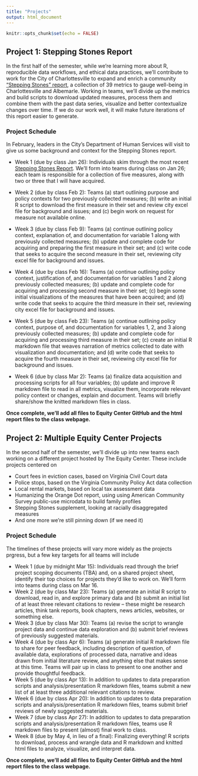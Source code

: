 ```yaml
---
title: "Projects"
output: html_document
---
```


```r
knitr::opts_chunk$set(echo = FALSE)
```

## Project 1: Stepping Stones Report

In the first half of the semester, while we're learning more about R, reproducible data workflows, and ethical data practices, we'll contribute to work for the City of Charlottesville to expand and enrich a community ["Stepping Stones" report](https://www.charlottesville.gov/1623/Stepping-Stones-Report), a collection of 39 metrics to gauge well-being in Charlottesville and Albemarle. Working in teams, we'll divide up the metrics and build scripts to download updated measures, process them and combine them with the past data series, visualize and better contextualize changes over time. If we do our work well, it will make future iterations of this report easier to generate.

### Project Schedule

In February, leaders in the City's Department of Human Services will visit to give us some background and context for the Stepping Stones report.

* Week 1 (due by class Jan 26): Individuals skim through the most recent [Stepping Stones Report](https://www.charlottesville.gov/1623/Stepping-Stones-Report). We'll form into teams during class on Jan 26; each team is responsible for a collection of five measures, along with two or three that I will have acquired.

* Week 2 (due by class Feb 2): Teams (a) start outlining purpose and policy contexts for two previously collected measures; (b) write an initial R script to download the first measure in their set and review city excel file for background and issues; and (c) begin work on request for measure not available online.

* Week 3 (due by class Feb 9): Teams (a) continue outlining policy context, explanation of, and documentation for variable 1 along with previously collected measures; (b) update and complete code for acquiring and preparing the first measure in their set; and (c) write code that seeks to acquire the second measure in their set, reviewing city excel file for background and issues.

* Week 4 (due by class Feb 16): Teams (a) continue outlining policy context, justification of, and documentation for variables 1 and 2 along previously collected measures; (b) update and complete code for acquiring and processing second measure in their set; (c) begin some initial visualizations of the measures that have been acquired; and (d) write code that seeks to acquire the third measure in their set, reviewing city excel file for background and issues.

* Week 5 (due by class Feb 23): Teams (a) continue outlining policy context, purpose of, and documentation for variables 1, 2, and 3 along previously collected measures; (b) update and complete code for acquiring and processing third measure in their set; (c) create an initial R markdown file that weaves narration of metrics collected to date with visualization and documentation; and (d) write code that seeks to acquire the fourth measure in their set, reviewing city excel file for background and issues.

* Week 6 (due by class Mar 2): Teams (a) finalize data acquisition and processing scripts for all four variables; (b) update and improve R markdown file to read in all metrics, visualize them, incorporate relevant policy context or changes, explain and document. Teams will briefly share/show the knitted markdown files in class.

**Once complete, we'll add all files to Equity Center GitHub and the html report files to the class webpage.** 

## Project 2: Multiple Equity Center Projects

In the second half of the semester, we'll divide up into new teams each working on a different project hosted by The Equity Center. These include projects centered on

* Court fees in eviction cases, based on Virginia Civil Court data
* Police stops, based on the Virginia Community Policy Act data collection
* Local rental markets, based on local tax assessment data
* Humanizing the Orange Dot report, using using American Community Survey public-use microdata to build family profiles
* Stepping Stones supplement, looking at racially disaggregated measures
* And one more we're still pinning down (if we need it)

### Project Schedule

The timelines of these projects will vary more widely as the projects prgress, but a few key targets for all teams will include

* Week 1 (due by midnight Mar 15): Individuals read through the brief project scoping documents (TBA) and, on a shared project sheet, identify their top choices for projects they'd like to work on. We'll form into teams during class on Mar 16.
* Week 2 (due by class Mar 23): Teams (a) generate an initial R script to download, read in, and explore primary data and (b) submit an initial list of at least three relevant citations to review -- these might be research articles, think tank reports, book chapters, news articles, websites, or something else.
* Week 3 (due by class Mar 30): Teams (a) revise the script to wrangle project data and continue data exploration and (b) submit brief reviews of previously suggested materials.
* Week 4 (due by class Apr 6): Teams (a) generate initial R markdown file to share for peer feedback, including description of question, of available data, explorations of processed data, narrative and ideas drawn from initial literature review, and anything else that makes sense at this time. Teams will pair up in class to present to one another and provide thoughtful feedback.
* Week 5 (due by class Apr 13): In addition to updates to data preparation scripts and analysis/presentation R markdown files, teams submit a new list of at least three additional relevant citations to review.
* Week 6 (due by class Apr 20): In addition to updates to data preparation scripts and analysis/presentation R markdown files, teams submit brief reviews of newly suggested materials.
* Week 7 (due by class Apr 27): In addition to updates to data preparation scripts and analysis/presentation R markdown files, teams use R markdown files to present (almost) final work to class.
* Week 8 (due by May 4, in lieu of a final): Finalizing everything! R scripts to download, process and wrangle data and R markdown and knitted html files to analyze, visualize, and interpret data.

**Once complete, we'll add all files to Equity Center GitHub and the html report files to the class webpage.** 
